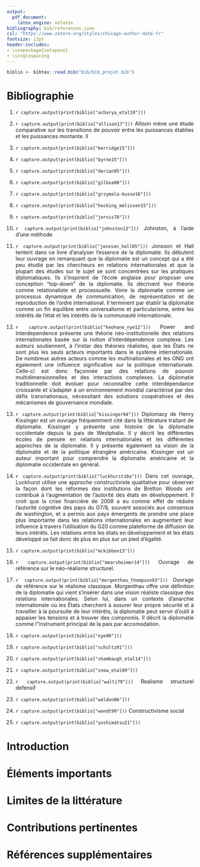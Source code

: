 ```yaml
---
output: 
  pdf_document:
    latex_engine: xelatex
bibliography: bib/references.json
csl: "https://www.zotero.org/styles/chicago-author-date-fr"
fontsize: 12pt
header-includes:
- \usepackage{setspace}
- \singlespacing
---
```

\begin{titlepage}
  \newpage
  \let\footnotesize\small
  \let\footnoterule\relax
  \let \footnote \thanks

  \baselineskip = 1.4\baselineskip

  \begin{center}
    \setcounter{page}{1}
    \includegraphics[height=20mm,keepaspectratio=true]{figures/logoULaval/ul_p}
    \null\vfil
    {\fontsize{16}{14}\selectfont \textbf{\@La diplomatie dans les relations politiques internationales en contexte de transition de puissance}}
    \vfil
    \textbf{\@Laurence-Olivier M. Foisy} \\
    537 002 485
    \vfil
    Revue de littérature\\POL-7047
    \vfil
    Travail présenté à:\\
    \textbf{\@Marie Brossier} \\
    \vfil
    Département de science politique\\Faculté des sciences sociales\\Université Laval
    \vfil
    \vfil
    Québec, Canada \\
    \vfil
    \copyright \thinspace \@Laurence-Olivier M. Foisy, `r Sys.setlocale("LC_TIME", "fr_FR.UTF-8"); format(Sys.Date(), "%d %B %Y")` \\
  \end{center}\par
\end{titlepage}

<!-- L'étudiant.e doit produire une revue de littérature sur un sujet validé par le professeur. Le thème doit
être proposé par l'étudiant (au plus tard lors de la séance du 31 janvier). L'exercice se divisera en
deux parties. Il faudra d'abord fournir une bibliographie exhaustive de 25-35 titres que vous
commenterez (voir exemple). Il vous faudra ensuite produire un texte qui réponde aux questions
suivantes en mobilisant cette littérature commentées :
1. Quels sont les éléments (théories, modèles, constats, etc.) les plus importants à retenir dans la
littérature sur le sujet en question?
2. Quelles sont les limites et les failles dans cette littérature? Quels auteurs offrent les contributions
les plus pertinentes?
Le texte qui accompagne la bibliographie commentée doit faire quatre pages (sans la bibliographie à
ajouter en fin de document), interligne simple, justifié à gauche et à droite en Times New Roman 12.
Si une ou plusieurs de ces conditions ne sont pas respectées lors de la remise, une pénalité d'un
point pas éléments manquants sera imposée. La bibliographie exhaustive est essentielle et à réaliser
bien en amont pour avoir eu le temps de lire les textes et de les assimiler. Je serai extrêmement
vigilante aux fautes d'orthographe. -->
```r
biblio <- bibtex::read.bib("bib/bib_projet.bib")
```
<style>
body {
  text-align: justify;
}
</style>
# Bibliographie
1. `r capture.output(print(biblio["acharya_etal19"]))` 

2. `r capture.output(print(biblio["allison17"]))`
Allison mène une étude comparative sur les transitions de pouvoir entre les puissances établies et les puissances montante. Il 

3. `r capture.output(print(biblio["berridge15"]))`

4. `r capture.output(print(biblio["byrne15"]))`

5. `r capture.output(print(biblio["derian95"]))`

6. `r capture.output(print(biblio["gilboa00"]))`

7. `r capture.output(print(biblio["grzymala-busse16"]))`

8. `r capture.output(print(biblio["hocking_melissen15"]))`

9. `r capture.output(print(biblio["jervis78"]))`

10. `r capture.output(print(biblio["johnston13"]))`
Johnston, à l'aide d'une méthode 

11. `r capture.output(print(biblio["jonsson_hall05"]))`
Jonsson et Hall tentent dans ce livre d'analyser l'essence de la diplomatie. Ils débutent leur ouvrage en remarquant que la diplomatie est un concept qui a été peu étudié par les chercheurs en relations internationales et que la plupart des études sur le sujet se sont concentrées sur les pratiques diplomatiques. Ils s'inspirent de l'école anglaise pour proposer une conception "top-down" de la diplomatie. Ils décrivent leur théorie comme relationaliste et processuelle. Voire la diplomatie comme un processus dynamique de communication, de représentation et de reproduction de l'ordre international. Il terminent par établir la diplomatie comme un fin équilibre entre universalisme et particularisme, entre les intérêts de l'état et les intérêts de la communauté internationale.

12. `r capture.output(print(biblio["keohane_nye12"]))`
Power and Interdependence présente une théorie néo-institutionelle des relations internationales basée sur la notion d'interdépendence complexe. Les auteurs soutiennent, à l'instar des théories réalistes, que les États ne sont plus les seuls acteurs importants dans le système internationale. De nombreux autres acteurs comme les multinationales et les ONG ont également une influence significative sur la politique internationale. Celle-ci est donc façonnée par des relations de pouvoir multidimensionnelles et des interactions complexes. La diplomatie traditionnelle doit évoluer pour reconnaître cette interdépendance croissante et s'adapter à un environnement mondial caractérisé par des défis transnationaux, nécessitant des solutions coopératives et des mécanismes de gouvernance mondiale.

13. `r capture.output(print(biblio["kissinger94"]))`
Diplomacy de Henry Kissinger est un ouvrage fréquemment cité dans la littérature traitant de diplomatie. Kissinger y présente une histoire de la diplomatie occidentale depuis la paix de Westphalie. Il y décrit les différentes écoles de pensée en relations internationales et les différentes approches de la diplomatie. Il y présente également sa vision de la diplomatie et de la politique étrangère américaine. Kissinger est un auteur important pour comprendre la diplomatie américaine et la diplomatie occidentale en général.

14. `r capture.output(print(biblio["luckhurst18a"]))`
Dans cet ouvrage, Luckhurst utilise une approche constructiviste qualitative pour observer la façon dont les réformes des institutions de Bretton Woods ont contribué à l'augmentation de l'autorité des états en développement. Il croit que la crise financière de 2008 a eu comme effet de réduire l'autorité cognitive des pays du G7/8, souvent associés aux consensus de washington, et a permis aux pays émergents de prendre une place plus importante dans les relations internationales en augmentant leur influence à travers l'utilisation du G20 comme plateforme de diffusion de leurs intérêts. Les relations entre les états en développement et les états développé se fait donc de plus en plus sur un pied d'égalité.

15. `r capture.output(print(biblio["mckibben13"]))`

16. `r capture.output(print(biblio["mearsheimer14"]))`
Ouvrage de référence sur le néo-réalisme structurel. 

17. `r capture.output(print(biblio["morgenthau_thompson93"]))`
Ouvrage de référence sur le réalisme classique. Morgenthau offre une définition de la diplomatie qui vient s'insérer dans une vision réaliste classique des relations internationales. Selon lui, dans un contexte d'anarchie internationale où les États cherchent à assurer leur propre sécurité et à travailler à la poursuite de leur intérêts, la diplomatie peut servir d'outil à appaiser les tensions et à trouver des compromis. Il décrit la diplomatie comme l"instrument principal de la paix par accomodation.

18. `r capture.output(print(biblio["nye90"]))`

19. `r capture.output(print(biblio["schultz01"]))`

20. `r capture.output(print(biblio["shambaugh_etal14"]))`

21. `r capture.output(print(biblio["snow_etal09"]))`

22. `r capture.output(print(biblio["waltz79"]))`
Realisme structurel defensif

23. `r capture.output(print(biblio["weldon06"]))`

24. `r capture.output(print(biblio["wendt99"]))`
Constructivisme social

25. `r capture.output(print(biblio["yoshimatsu21"]))`

# Introduction
# Éléments importants
# Limites de la littérature
# Contributions pertinentes
# Références supplémentaires